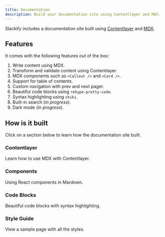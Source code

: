 ```yaml
---
title: Documentation
description: Build your documentation site using Contentlayer and MDX.
---
```


Slackify includes a documentation site built using [Contentlayer](https://contentlayer.dev) and [MDX](http://mdxjs.com).

## Features

It comes with the following features out of the box:

1. Write content using MDX.
2. Transform and validate content using Contentlayer.
3. MDX components such as `<Callout />` and `<Card />`.
4. Support for table of contents.
5. Custom navigation with prev and next pager.
6. Beautiful code blocks using `rehype-pretty-code`.
7. Syntax highlighting using `shiki`.
8. Built-in search (_in progress_).
9. Dark mode (_in progress_).

## How is it built

Click on a section below to learn how the documentation site built.

<div className="grid gap-4 mt-6">

<Card href="/docs/documentation/contentlayer">

### Contentlayer

Learn how to use MDX with Contentlayer.

</Card>

<Card href="/docs/documentation/components">

### Components

Using React components in Mardown.

</Card>

<Card href="/docs/documentation/components">

### Code Blocks

Beautiful code blocks with syntax highlighting.

</Card>

<Card href="/docs/documentation/components">

### Style Guide

View a sample page with all the styles.

</Card>

</div>
